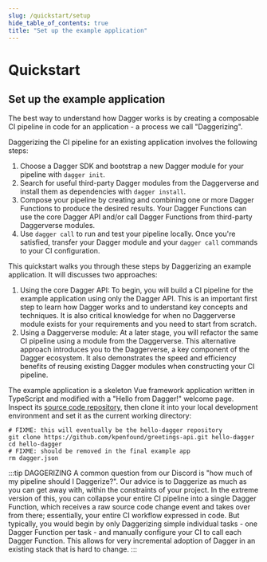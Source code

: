 ```yaml
---
slug: /quickstart/setup
hide_table_of_contents: true
title: "Set up the example application"
---
```


# Quickstart

## Set up the example application

The best way to understand how Dagger works is by creating a composable CI pipeline in code for an application - a process we call "Daggerizing".

Daggerizing the CI pipeline for an existing application involves the following steps:

1. Choose a Dagger SDK and bootstrap a new Dagger module for your pipeline with `dagger init`.
2. Search for useful third-party Dagger modules from the Daggerverse and install them as dependencies with `dagger install`.
3. Compose your pipeline by creating and combining one or more Dagger Functions to produce the desired results. Your Dagger Functions can use the core Dagger API and/or call Dagger Functions from third-party Daggerverse modules.
4. Use `dagger call` to run and test your pipeline locally. Once you're satisfied, transfer your Dagger module and your `dagger call` commands to your CI configuration.

This quickstart walks you through these steps by Daggerizing an example application. It will discusses two approaches:

1. Using the core Dagger API: To begin, you will build a CI pipeline for the example application using only the Dagger API. This is an important first step to learn how Dagger works and to understand key concepts and techniques. It is also critical knowledge for when no Daggerverse module exists for your requirements and you need to start from scratch.
1. Using a Daggerverse module: At a later stage, you will refactor the same CI pipeline using a module from the Daggerverse. This alternative approach introduces you to the Daggerverse, a key component of the Dagger ecosystem. It also demonstrates the speed and efficiency benefits of reusing existing Dagger modules when constructing your CI pipeline.

The example application is a skeleton Vue framework application written in TypeScript and modified with a "Hello from Dagger!" welcome page. Inspect its [source code repository](https://github.com/dagger/hello-dagger), then clone it into your local development environment and set it as the current working directory:

```shell
# FIXME: this will eventually be the hello-dagger repository
git clone https://github.com/kpenfound/greetings-api.git hello-dagger
cd hello-dagger
# FIXME: should be removed in the final example app
rm dagger.json
```

:::tip DAGGERIZING
A common question from our Discord is "how much of my pipeline should I Daggerize?". Our advice is to Daggerize as much as you can get away with, within the constraints of your project. In the extreme version of this, you can collapse your entire CI pipeline into a single Dagger Function, which receives a raw source code change event and takes over from there; essentially, your entire CI workflow expressed in code. But typically, you would begin by only Daggerizing simple individual tasks - one Dagger Function per task - and manually configure your CI to call each Dagger Function. This allows for very incremental adoption of Dagger in an existing stack that is hard to change.
:::
